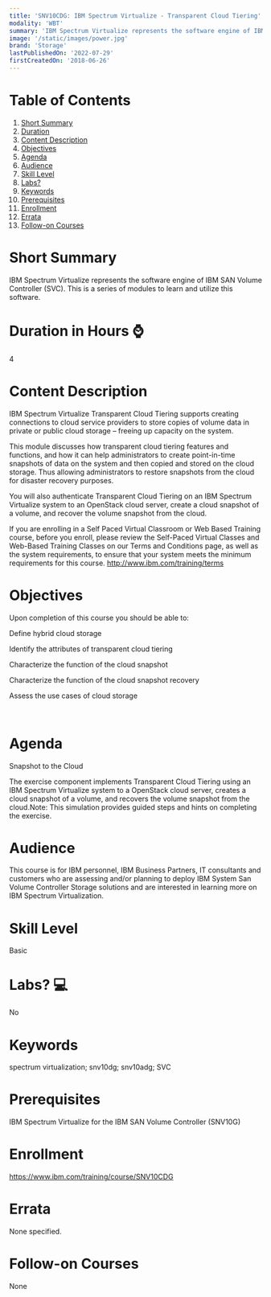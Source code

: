 ```yaml
---
title: 'SNV10CDG: IBM Spectrum Virtualize - Transparent Cloud Tiering'
modality: 'WBT'
summary: 'IBM Spectrum Virtualize represents the software engine of IBM SAN Volume Controller (SVC). This is a series of modules to learn and utilize this software.'
image: '/static/images/power.jpg'
brand: 'Storage'
lastPublishedOn: '2022-07-29'
firstCreatedOn: '2018-06-26'
---
```

# Table of Contents
1.  [Short Summary](#short-summary)
2.  [Duration](#duration-in-hours-)
3.  [Content Description](#content-description)
4.  [Objectives](#objectives)
5.  [Agenda](#agenda)
6.  [Audience](#audience)
7.  [Skill Level](#skill-level)
8.  [Labs?](#labs-)
9.  [Keywords](#keywords)
10. [Prerequisites](#prerequisites)
11. [Enrollment](#enrollment)
12. [Errata](#errata)
13. [Follow-on Courses](#follow-on-courses)

# Short Summary
IBM Spectrum Virtualize represents the software engine of IBM SAN Volume Controller (SVC). This is a series of modules to learn and utilize this software.

# Duration in Hours ⌚
4

# Content Description
IBM Spectrum Virtualize Transparent Cloud Tiering supports creating connections to cloud service providers to store copies of volume data in private or public cloud storage – freeing up capacity on the system.


This module discusses how transparent cloud tiering features and functions, and how it can help administrators to create point-in-time snapshots of data on the system and then copied and stored on the cloud storage. Thus allowing administrators to restore snapshots from the cloud for disaster recovery purposes.


You will also authenticate Transparent Cloud Tiering on an IBM Spectrum Virtualize system to an OpenStack cloud server, create a cloud snapshot of a volume, and recover the volume snapshot from the cloud.


If you are enrolling in a Self Paced Virtual Classroom or Web Based Training course, before you enroll, please review the Self-Paced Virtual Classes and Web-Based Training Classes on our Terms and Conditions page, as well as the system requirements, to ensure that your system meets the minimum requirements for this course. http://www.ibm.com/training/terms



# Objectives
Upon completion of this course you should be able to:

Define hybrid cloud storage

Identify the attributes of transparent cloud tiering

Characterize the function of the cloud snapshot

Characterize the function of the cloud snapshot recovery

Assess the use cases of cloud storage

 



# Agenda
Snapshot to the Cloud

The exercise component implements Transparent Cloud Tiering using an IBM Spectrum Virtualize system to a OpenStack cloud server, creates a cloud snapshot of a volume, and recovers the volume snapshot from the cloud.Note: This simulation provides guided steps and hints on completing the exercise.



# Audience
This course is for IBM personnel, IBM Business Partners, IT consultants and customers who are assessing and/or planning to deploy IBM System San Volume Controller Storage solutions and are interested in learning more on IBM Spectrum Virtualization.



# Skill Level
Basic               

# Labs? 💻
No

# Keywords
spectrum virtualization; snv10dg; snv10adg; SVC

# Prerequisites
IBM Spectrum Virtualize for the IBM SAN Volume Controller (SNV10G)



# Enrollment
https://www.ibm.com/training/course/SNV10CDG

# Errata
None specified.

# Follow-on Courses
None


